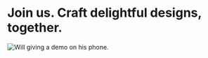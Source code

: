 
# Join us. Craft delightful designs, together.

<Image src={demo} alt='Will giving a demo on his phone.' />

<OpenRolesHeader count={2} />

<RolesList>
  <RoleCard
    href='product-designer'
    index={1}
    title='Product Designer'
    description='Craft thoughtful product experiences — UI, UX flows, and scalable design systems.'
    tags={['REMOTE / SHENZHEN', 'DESIGN', 'FULL-TIME / CONTRACT']}
  />
  <RoleCard
    href='brand-designer'
    index={2}
    title='Brand Designer'
    description='Build a crisp visual identity — typography, systems, and campaign assets.'
    tags={['REMOTE / SHENZHEN', 'DESIGN', 'FULL-TIME / CONTRACT']}
  />
</RolesList>

<CareersEmailNote email='cv@zolplay.com' />
